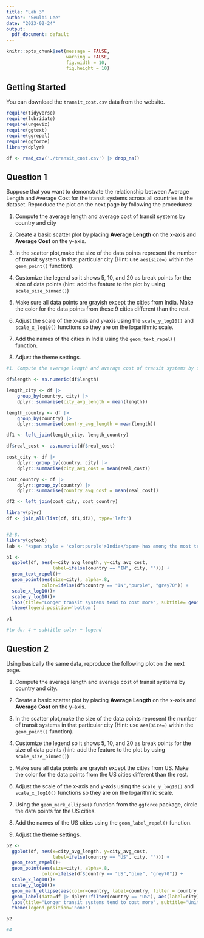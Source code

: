 ```yaml
---
title: "Lab 3"
author: "Seulbi Lee"
date: "2023-02-24"
output:
  pdf_document: default
---
```


```r
knitr::opts_chunk$set(message = FALSE,
                      warning = FALSE,
                      fig.width = 10,
                      fig.height = 10)
```

## Getting Started

You can download the `transit_cost.csv` data from the website.

```r

require(tidyverse)
require(lubridate)
require(ungeviz) 
require(ggtext)
require(ggrepel)
require(ggforce)
library(dplyr)

df <- read_csv('./transit_cost.csv') |> drop_na()
```

## Question 1

Suppose that you want to demonstrate the relationship between Average Length and Average Cost for the transit systems across all countries in the dataset. Reproduce the plot on the next page by following the procedures:

1. Compute the average length and average cost of transit systems by country and city

2. Create a basic scatter plot by placing **Average Length** on the x-axis and **Average Cost** on the y-axis.

3. In the scatter plot,make the size of the data points represent the number of transit systems in that particular city (Hint: use `aes(size=)` within the `geom_point()` function). 

4. Customize the legend so it shows 5, 10, and 20 as break points for the size of data points (hint: add the feature to the plot by using `scale_size_binned()`)

5. Make sure all data points are grayish except the cities from India. Make the color for the data points from these 9 cities different than the rest.

6. Adjust the scale of the x-axis and y-axis using the `scale_y_log10()` and `scale_x_log10()` functions so they are on the logarithmic scale.

7. Add the names of the cities in India using the `geom_text_repel()` function.

8. Adjust the theme settings.

```r
#1. Compute the average length and average cost of transit systems by country and city

df$length <- as.numeric(df$length)

length_city <- df |> 
	group_by(country, city) |> 
	dplyr::summarise(city_avg_length = mean(length))

length_country <- df |> 
	group_by(country) |> 
	dplyr::summarise(country_avg_length = mean(length))

df1 <- left_join(length_city, length_country)

df$real_cost <- as.numeric(df$real_cost)

cost_city <- df |> 
	dplyr::group_by(country, city) |> 
	dplyr::summarise(city_avg_cost = mean(real_cost))

cost_country <- df |> 
	dplyr::group_by(country) |> 
	dplyr::summarise(country_avg_cost = mean(real_cost))

df2 <- left_join(cost_city, cost_country)

library(plyr)
df <- join_all(list(df, df1,df2), type='left')


#2-8.
library(ggtext)
lab <- "<span style = 'color:purple'>India</span> has among the most transit systems in the world"

p1 <-
  ggplot(df, aes(x=city_avg_length, y=city_avg_cost,
                 label=ifelse(country == "IN", city, ""))) + 
  geom_text_repel()+
  geom_point(aes(size=city), alpha=.8, 
             color=ifelse(df$country == "IN","purple", "grey70")) +
  scale_x_log10()+
  scale_y_log10()+
  labs(title="Longer transit systems tend to cost more", subtitle= geom_richtext(aes(label = lab)), x="Average Length", y="Average Cost", caption="Note the axes are on the log scale")+
  theme(legend.position='bottom') 

p1

#to do: 4 + subtitle color + legend


```


\pagebreak

## Question 2

Using basically the same data, reproduce the following plot on the next page.

1. Compute the average length and average cost of transit systems by country and city.

2. Create a basic scatter plot by placing **Average Length** on the x-axis and **Average Cost** on the y-axis.

3. In the scatter plot,make the size of the data points represent the number of transit systems in that particular city (Hint: use `aes(size=)` within the `geom_point()` function). 

4. Customize the legend so it shows 5, 10, and 20 as break points for the size of data points (hint: add the feature to the plot by using `scale_size_binned()`)

5. Make sure all data points are grayish except the cities from US. Make the color for the data points from the US cities different than the rest.

6. Adjust the scale of the x-axis and y-axis using the `scale_y_log10()` and `scale_x_log10()` functions so they are on the logarithmic scale.

7. Using the `geom_mark_ellipse()` function from the `ggforce` package, circle the data points for the US cities. 

8. Add the names of the US cities using the `geom_label_repel()` function.

9. Adjust the theme settings.

```r

p2 <-
  ggplot(df, aes(x=city_avg_length, y=city_avg_cost,
                 label=ifelse(country == "US", city, ""))) + 
  geom_text_repel()+
  geom_point(aes(size=city), alpha=.8, 
             color=ifelse(df$country == "US","blue", "grey70")) +
  scale_x_log10()+
  scale_y_log10()+
  geom_mark_ellipse(aes(color=country, label=country, filter = country == "US")) +
  geom_label(data=df |> dplyr::filter(country == "US"), aes(label=city), check_overlap = TRUE)+
  labs(title="Longer transit systems tend to cost more", subtitle="United States has the most expensive transit systems (average cost per average length)", x="Average length", y="Average cost", caption="Note the axes are on the log scale")+
  theme(legend.position='none') 

p2

#4  

```

